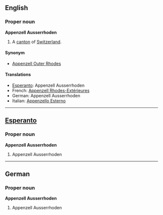 ==English==
===Proper noun===
'''Appenzell Ausserrhoden'''

#A [[canton]] of [[Switzerland]].

====Synonym====
*[[Appenzell Outer Rhodes]]

====Translations====
*[[Esperanto]]: Appenzell Ausserrhoden
*French: [[Appenzell Rhodes-Extérieures]]
*German: Appenzell Ausserrhoden
*Italian: [[Appenzello Esterno]]

----
==[[Esperanto]]==
===Proper noun===
'''Appenzell Ausserrhoden'''

#Appenzell Ausserrhoden

----
==German==
===Proper noun===
'''Appenzell Ausserrhoden'''

#Appenzell Ausserrhoden